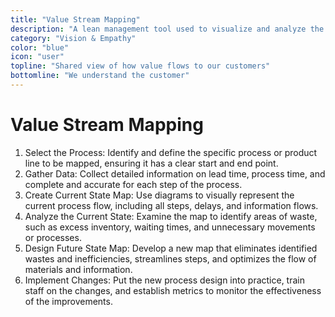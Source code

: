 ```yaml
---
title: "Value Stream Mapping"
description: "A lean management tool used to visualize and analyze the flow of materials and information required to bring a product or service to the customer."
category: "Vision & Empathy"
color: "blue"
icon: "user"
topline: "Shared view of how value flows to our customers"
bottomline: "We understand the customer"
---
```



# Value Stream Mapping

1. Select the Process: Identify and define the specific process or product line to be mapped, ensuring it has a clear start and end point.
2. Gather Data: Collect detailed information on lead time, process time, and complete and accurate for each step of the process.
3. Create Current State Map: Use diagrams to visually represent the current process flow, including all steps, delays, and information flows.
4. Analyze the Current State: Examine the map to identify areas of waste, such as excess inventory, waiting times, and unnecessary movements or processes.
5. Design Future State Map: Develop a new map that eliminates identified wastes and inefficiencies, streamlines steps, and optimizes the flow of materials and information.
6. Implement Changes: Put the new process design into practice, train staff on the changes, and establish metrics to monitor the effectiveness of the improvements.
